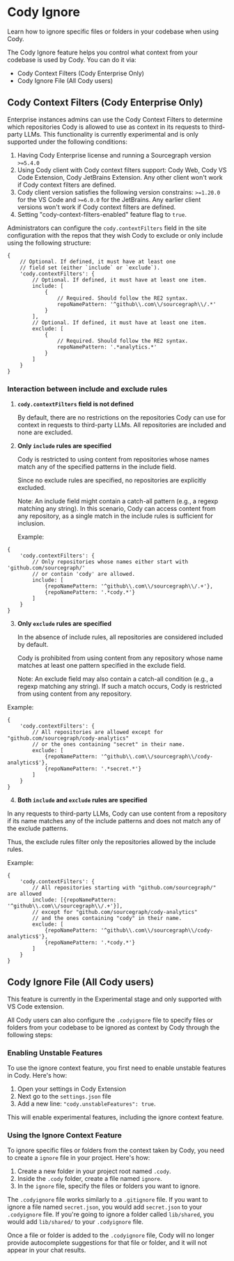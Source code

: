 # Cody Ignore

<p className="subtitle">Learn how to ignore specific files or folders in your codebase when using Cody.</p>

The Cody Ignore feature helps you control what context from your codebase is used by Cody. You can do it via:

-   Cody Context Filters (Cody Enterprise Only)
-   Cody Ignore File (All Cody users)

## Cody Context Filters (Cody Enterprise Only)

Enterprise instances admins can use the Cody Context Filters to determine which repositories Cody is allowed to use as context in its requests to third-party LLMs. This functionality is currently experimental and is only supported under the following conditions:

1.  Having Cody Enterprise license and running a Sourcegraph version `>=5.4.0`
2.  Using Cody client with Cody context filters support: Cody Web, Cody VS Code Extension, Cody JetBrains Extension. Any other client won't work if Cody context filters are defined.
3.  Cody client version satisfies the following version constrains: `>=1.20.0` for the VS Code and `>=6.0.0` for the JetBrains. Any earlier client versions won't work if Cody context filters are defined.
4.  Setting "cody-context-filters-enabled" feature flag to `true`.

Administrators can configure the `cody.contextFilters` field in the site configuration with the repos that they wish Cody to exclude or only include using the following structure:

```json5
{
	// Optional. If defined, it must have at least one
	// field set (either `include` or `exclude`).
	'cody.contextFilters': {
		// Optional. If defined, it must have at least one item.
		include: [
			{
				// Required. Should follow the RE2 syntax.
				repoNamePattern: '^github\\.com\\/sourcegraph\\/.*'
			}
		],
		// Optional. If defined, it must have at least one item.
		exclude: [
			{
				// Required. Should follow the RE2 syntax.
				repoNamePattern: '.*analytics.*'
			}
		]
	}
}
```

### Interaction between include and exclude rules

1.  **`cody.contextFilters` field is not defined**

    By default, there are no restrictions on the repositories Cody can use for context in requests to third-party LLMs.
    All repositories are included and none are excluded.

2.  **Only `include` rules are specified**

    Cody is restricted to using content from repositories whose names match any of the specified patterns in the include field.

    Since no exclude rules are specified, no repositories are explicitly excluded.

    Note: An include field might contain a catch-all pattern (e.g., a regexp matching any string). In this scenario,
    Cody can access content from any repository, as a single match in the include rules is sufficient for inclusion.

    Example:

```json5
{
	'cody.contextFilters': {
		// Only repositories whose names either start with 'github.com/sourcegraph/'
		// or contain 'cody' are allowed.
		include: [
			{repoNamePattern: '^github\\.com\\/sourcegraph\\/.+'},
			{repoNamePattern: '.*cody.*'}
		]
	}
}
```

3.  **Only `exclude` rules are specified**

    In the absence of include rules, all repositories are considered included by default.

    Cody is prohibited from using content from any repository whose name matches at least one pattern specified in the exclude field.

    Note: An exclude field may also contain a catch-all condition (e.g., a regexp matching any string).
    If such a match occurs, Cody is restricted from using content from any repository.

Example:

```json5
{
	'cody.contextFilters': {
		// All repositories are allowed except for "github.com/sourcegraph/cody-analytics"
		// or the ones containing "secret" in their name.
		exclude: [
			{repoNamePattern: '^github\\.com\\/sourcegraph\\/cody-analytics$'},
			{repoNamePattern: '.*secret.*'}
		]
	}
}
```

4. **Both `include` and `exclude` rules are specified**

In any requests to third-party LLMs, Cody can use content from a repository if its name matches any of the include patterns
and does not match any of the exclude patterns.

Thus, the exclude rules filter only the repositories allowed by the include rules.

Example:

```json5
{
	'cody.contextFilters': {
		// All repositories starting with "github.com/sourcegraph/" are allowed
		include: [{repoNamePattern: '^github\\.com\\/sourcegraph\\/.+'}],
		// except for "github.com/sourcegraph/cody-analytics"
		// and the ones containing "cody" in their name.
		exclude: [
			{repoNamePattern: '^github\\.com\\/sourcegraph\\/cody-analytics$'},
			{repoNamePattern: '.*cody.*'}
		]
	}
}
```

## Cody Ignore File (All Cody users)

<Callout type="note">
	This feature is currently in the Experimental stage and only supported with
	VS Code extension.
</Callout>

All Cody users can also configure the `.codyignore` file to specify files or folders from your codebase to be ignored as context
by Cody through the following steps:

### Enabling Unstable Features

To use the ignore context feature, you first need to enable unstable features in Cody. Here's how:

1. Open your settings in Cody Extension
2. Next go to the `settings.json` file
3. Add a new line: `"cody.unstableFeatures": true`.

This will enable experimental features, including the ignore context feature.

### Using the Ignore Context Feature

To ignore specific files or folders from the context taken by Cody, you need to create a `ignore` file in your project. Here's how:

1. Create a new folder in your project root named `.cody`.
2. Inside the `.cody` folder, create a file named `ignore`.
3. In the `ignore` file, specify the files or folders you want to ignore.

The `.codyignore` file works similarly to a `.gitignore` file. If you want to ignore a file named `secret.json`, you would add `secret.json` to your `.codyignore` file. If you're going to ignore a folder called `lib/shared`, you would add `lib/shared/` to your `.codyignore` file.

Once a file or folder is added to the `.codyignore` file, Cody will no longer provide autocomplete suggestions for that file or folder, and it will not appear in your chat results.
